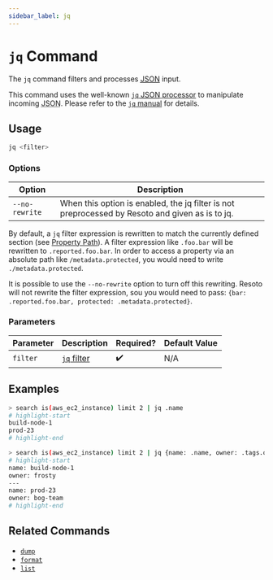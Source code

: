 ```yaml
---
sidebar_label: jq
---
```


# `jq` Command

The `jq` command filters and processes [<abbr title="JavaScript Object Notation">JSON</abbr>](https://json.org) input.

This command uses the well-known [`jq` <abbr title="JavaScript Object Notation">JSON</abbr> processor](https://stedolan.github.io/jq) to manipulate incoming <abbr title="JavaScript Object Notation">JSON</abbr>. Please refer to the [`jq` manual](https://stedolan.github.io/jq/manual) for details.

## Usage

```bash
jq <filter>
```

### Options

| Option         | Description                                                                                     |
| -------------- | ----------------------------------------------------------------------------------------------- |
| `--no-rewrite` | When this option is enabled, the jq filter is not preprocessed by Resoto and given as is to jq. |

By default, a `jq` filter expression is rewritten to match the currently defined section (see [Property Path](../../search/filters.mdx#property-path)). A filter expression like `.foo.bar` will be rewritten to `.reported.foo.bar`. In order to access a property via an absolute path like `/metadata.protected`, you would need to write `./metadata.protected`.

It is possible to use the `--no-rewrite` option to turn off this rewriting. Resoto will not rewrite the filter expression, sou you would need to pass: `{bar: .reported.foo.bar, protected: .metadata.protected}`.

### Parameters

| Parameter | Description                                                      | Required? | Default Value |
| --------- | ---------------------------------------------------------------- | --------- | ------------- |
| `filter`  | [`jq` filter](https://stedolan.github.io/jq/manual#Basicfilters) | ✔️        | N/A           |

## Examples

```bash title="Query EC2 instances and extract only the name property"
> search is(aws_ec2_instance) limit 2 | jq .name
# highlight-start
​build-node-1
​prod-23
# highlight-end
```

```bash title="Query EC2 instances and create a new JSON object for each entry with name and owner"
> search is(aws_ec2_instance) limit 2 | jq {name: .name, owner: .tags.owner}
# highlight-start
​name: build-node-1
​owner: frosty
​---
​name: prod-23
​owner: bog-team
# highlight-end
```

## Related Commands

- [`dump`](../format-commands/dump.mdx)
- [`format`](../format-commands/format.mdx)
- [`list`](../format-commands/list.mdx)
